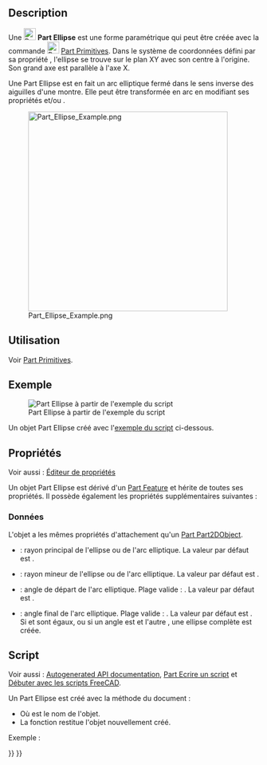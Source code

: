 <languages/>

{{Docnav/fr
|[[Part_Circle/fr|Cercle]]
|[[Part_Point/fr|Point]]
|[[Part_Workbench/fr|Atelier Part]]
|IconL=Part_Circle.svg
|IconR=Part_Point.svg
|IconC=Workbench_Part.svg
}}

{{GuiCommand/fr
|Name=Part Ellipse
|Name/fr=Part Ellipse
|MenuLocation=Part → [[Part_Primitives/fr|Créer des primitives...]] → Ellipse
|Workbenches=[[Part_Workbench/fr|Part]], [[OpenSCAD_Workbench/fr|OpenSCAD]]
|SeeAlso=[[Part_Primitives/fr|Part Primitives]]
}}

== Description ==

Une [[Image:Part_Ellipse.svg|24px]] '''Part Ellipse''' est une forme paramétrique qui peut être créée avec la commande [[Image:Part_Primitives.svg|24px]] [[Part_Primitives/fr|Part Primitives]]. Dans le système de coordonnées défini par sa propriété {{PropertyData|Placement}}, l'ellipse se trouve sur le plan XY avec son centre à l'origine. Son grand axe est parallèle à l'axe X.

Une Part Ellipse est en fait un arc elliptique fermé dans le sens inverse des aiguilles d'une montre. Elle peut être transformée en arc en modifiant ses propriétés {{PropertyData|Angle1}} et/ou {{PropertyData|Angle2}}.

[[Image:Part_Ellipse_Example.png|400px]]

<span id="Usage"></span>
== Utilisation ==

Voir [[Part_Primitives/fr#Utilisation|Part Primitives]].

<span id="Example"></span>
== Exemple ==

[[Image:Part_Ellipse_Scripting_Example.png|thumb|Part Ellipse à partir de l'exemple du script]]

Un objet Part Ellipse créé avec l'[[#Script|exemple du script]] ci-dessous.

<span id="Properties"></span>
== Propriétés ==

Voir aussi : [[Property_editor/fr|Éditeur de propriétés]]

Un objet Part Ellipse est dérivé d'un [[Part_Feature/fr|Part Feature]] et hérite de toutes ses propriétés. Il possède également les propriétés supplémentaires suivantes :

<span id="Data"></span>
===Données===

{{TitleProperty|Attachment}}

L'objet a les mêmes propriétés d'attachement qu'un [[Part_Part2DObject/fr#Donn.C3.A9es|Part Part2DObject]].

{{TitleProperty|Base}}

* {{PropertyData|MajorRadius|Length}} : rayon principal de l'ellipse ou de l'arc elliptique. La valeur par défaut est {{Value|4mm}}.
* {{PropertyData|MinorRadius|Length}} : rayon mineur de l'ellipse ou de l'arc elliptique. La valeur par défaut est {{Value|2mm}}.
* {{PropertyData|Angle1|Angle}} : angle de départ de l'arc elliptique. Plage valide : {{Value|0° &lt; value &lt;&#61; 360°}}. La valeur par défaut est {{Value|0°}}.
* {{PropertyData|Angle2|Angle}} : angle final de l'arc elliptique. Plage valide : {{Value|0° &lt; value &lt;&#61; 360°}}. La valeur par défaut est {{Value|360°}}. Si {{PropertyData|Angle1}} et {{PropertyData|Angle2}} sont égaux, ou si un angle est {{Value|0°}} et l'autre {{Value|360°}}, une ellipse complète est créée.

<span id="Scripting"></span>
==Script==

Voir aussi : [https://freecad.github.io/SourceDoc/ Autogenerated API documentation], [[Part_scripting/fr|Part Ecrire un script]] et [[FreeCAD_Scripting_Basics/fr|Débuter avec les scripts FreeCAD]].

Un Part Ellipse est créé avec la méthode {{incode|addObject()}} du document :

{{Code|code=
ellipse = FreeCAD.ActiveDocument.addObject("Part::Ellipse", "myEllipse")
}}

* Où {{Incode|"myEllipse"}} est le nom de l'objet.
* La fonction restitue l'objet nouvellement créé.

Exemple :

{{Code|code=
import FreeCAD as App

doc = App.activeDocument()

ellipse = doc.addObject("Part::Ellipse", "myEllipse")
ellipse.MajorRadius = 20
ellipse.MinorRadius = 10
ellipse.Angle1 = 45
ellipse.Angle2 = 135
ellipse.Placement = App.Placement(App.Vector(1, 2, 3), App.Rotation(30, 45, 10))

doc.recompute()
}}


{{Docnav/fr
|[[Part_Circle/fr|Cercle]]
|[[Part_Point/fr|Point]]
|[[Part_Workbench/fr|Atelier Part]]
|IconL=Part_Circle.svg
|IconR=Part_Point.svg
|IconC=Workbench_Part.svg
}}

{{Part_Tools_navi{{#translation:}}}}
{{Userdocnavi{{#translation:}}}}